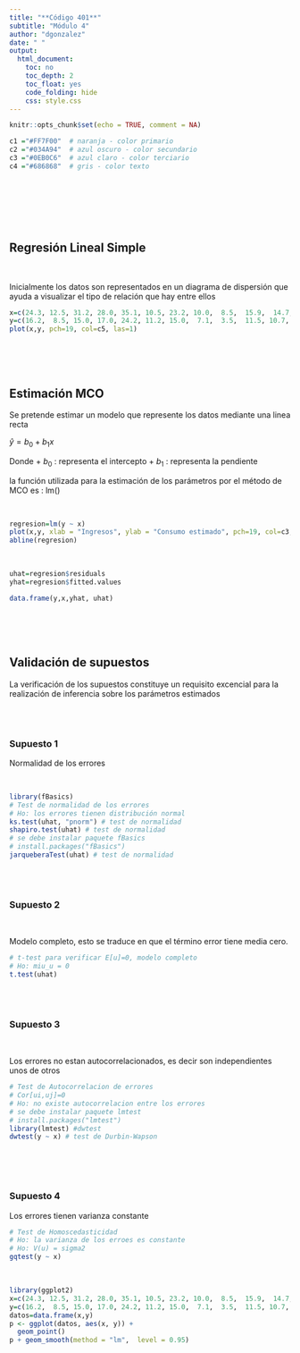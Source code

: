 ```yaml
---
title: "**Código 401**"
subtitle: "Módulo 4"
author: "dgonzalez"
date: " "
output:
  html_document:
    toc: no
    toc_depth: 2
    toc_float: yes
    code_folding: hide
    css: style.css
---
```



```r
knitr::opts_chunk$set(echo = TRUE, comment = NA)

c1 ="#FF7F00"  # naranja - color primario 
c2 ="#034A94"  # azul oscuro - color secundario
c3 ="#0EB0C6"  # azul claro - color terciario
c4 ="#686868"  # gris - color texto

```


<br/><br/>

<br/><br/>

## **Regresión Lineal Simple**

<br/>

Inicialmente los datos son representados en un diagrama de dispersión que ayuda a visualizar el tipo de relación que hay entre ellos

```r
x=c(24.3, 12.5, 31.2, 28.0, 35.1, 10.5, 23.2, 10.0,  8.5,  15.9,  14.7,  15.0)   
y=c(16.2,  8.5, 15.0, 17.0, 24.2, 11.2, 15.0,  7.1,  3.5,  11.5, 10.7,  9.2) 
plot(x,y, pch=19, col=c5, las=1)
```

<br/><br/><br/>

## **Estimación MCO**

Se pretende estimar un modelo que represente los datos mediante una linea recta 

$\widehat{y}= b_{0} + b_{1} x$

Donde 
+ $b_{0}$ : representa el intercepto
+ $b_{1}$ : representa la pendiente

la función utilizada para la estimación de los parámetros por el método de MCO es : lm()

<br/>

```r
regresion=lm(y ~ x)
plot(x,y, xlab = "Ingresos", ylab = "Consumo estimado", pch=19, col=c3, las=1)
abline(regresion)
```

<br/>

```r
uhat=regresion$residuals
yhat=regresion$fitted.values

data.frame(y,x,yhat, uhat)
```

<br/><br/><br/>

## **Validación de supuestos**

La verificación de los supuestos constituye un requisito excencial para la realización de inferencia sobre los parámetros estimados

<br/><br/>

### Supuesto 1

Normalidad de los errores

<br/>

```r
library(fBasics)
# Test de normalidad de los errores
# Ho: los errores tienen distribución normal
ks.test(uhat, "pnorm") # test de normalidad
shapiro.test(uhat) # test de normalidad
# se debe instalar paquete fBasics
# install.packages("fBasics")
jarqueberaTest(uhat) # test de normalidad
```

<br/><br/>

### Supuesto 2

<br/>

Modelo completo, esto se traduce en que el término error tiene media cero.

```r
# t-test para verificar E[u]=0, modelo completo
# Ho: miu_u = 0
t.test(uhat)
```


<br/><br/>

### Supuesto 3

<br/>

Los errores no estan autocorrelacionados, es decir son independientes unos de otros

```r
# Test de Autocorrelacion de errores
# Cor[ui,uj]=0
# Ho: no existe autocorrelacion entre los errores
# se debe instalar paquete lmtest
# install.packages("lmtest")
library(lmtest) #dwtest
dwtest(y ~ x) # test de Durbin-Wapson
```


<br/><br/><br/>

### Supuesto 4

Los errores tienen varianza constante

```r
# Test de Homoscedasticidad
# Ho: la varianza de los erroes es constante
# Ho: V(u) = sigma2
gqtest(y ~ x)
```

<br/>

```r

library(ggplot2)
x=c(24.3, 12.5, 31.2, 28.0, 35.1, 10.5, 23.2, 10.0,  8.5,  15.9,  14.7,  15.0)   
y=c(16.2,  8.5, 15.0, 17.0, 24.2, 11.2, 15.0,  7.1,  3.5,  11.5, 10.7,  9.2) 
datos=data.frame(x,y)
p <- ggplot(datos, aes(x, y)) +
  geom_point()
p + geom_smooth(method = "lm",  level = 0.95)
```


